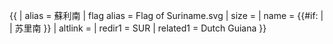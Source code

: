{{ {{{1<noinclude>|country showdata</noinclude>}}}
| alias = 蘇利南
| flag alias = Flag of Suriname.svg
| size = {{{size|}}}
| name = {{#if: {{{name|}}} | {{{name|}}} | 苏里南 }}
| altlink = {{{altlink|}}}
<noinclude>
| redir1 = SUR
| related1 = Dutch Guiana
</noinclude>
}}